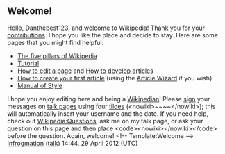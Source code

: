 <article id="35658104" title=User talk:Danthebest123>
	<talkpage id="35658104" title="User talk:Danthebest123">
==Welcome!==

Hello, Danthebest123, and [[Wikipedia:Introduction|welcome]] to Wikipedia! Thank you for [[Special:Contributions/Danthebest123|your contributions]]. I hope you like the place and decide to stay. Here are some pages that you might find helpful:
*[[Wikipedia:Five pillars|The five pillars of Wikipedia]]
*[[Wikipedia:Tutorial|Tutorial]]
*[[Help:Editing|How to edit a page]] and [[Wikipedia:Article development|How to develop articles]]
*[[Wikipedia:Your first article|How to create your first article]] (using the [[Wikipedia:Article wizard|Article Wizard]] if you wish)
*[[Wikipedia:Manual of Style|Manual of Style]]
I hope you enjoy editing here and being a [[Wikipedia:Wikipedians|Wikipedian]]! Please [[Wikipedia:Signatures|sign]] your messages on [[Help:Using talk pages|talk page]]s using four [[tilde]]s (&lt;nowiki&gt;~~~~&lt;/nowiki&gt;); this will automatically insert your username and the date. If you need help, check out [[Wikipedia:Questions]], ask me on my talk page, or ask your question on this page and then place &lt;code&gt;&lt;nowiki&gt;{{help me}}&lt;/nowiki&gt;&lt;/code&gt; before the question. Again, welcome! &lt;!-- Template:Welcome --&gt; [[User:Infrogmation|Infrogmation]] ([[User talk:Infrogmation|talk]]) 14:44, 29 April 2012 (UTC)
	</talkpage>
</article>